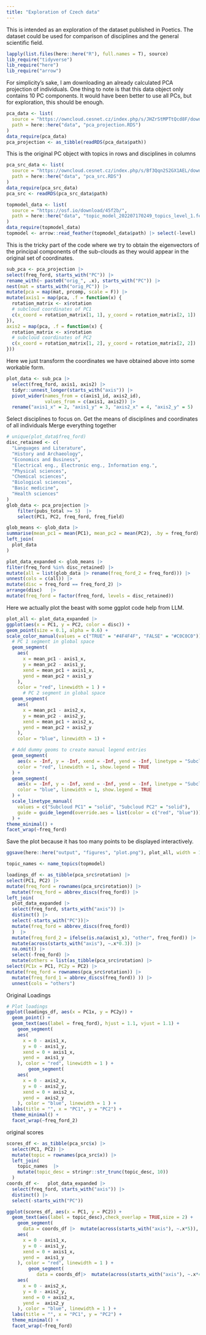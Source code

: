 ```yaml
---
title: "Exploration of Czech data"
---
```


This is intended as an exploration of the dataset published in Poetics. The dataset could be used for comparison of disciplines and the general scientific field. 

```r
lapply(list.files(here::here("R"), full.names = T), source)
lib_require("tidyverse")
lib_require("here")
lib_require("arrow")
```

For simplicity's sake, I am downloading an already calculated PCA projection of individuals. One thing to note is that this data object only contains 10 PC components. It would have been better to use all PCs, but for exploration, this should be enough. 

```r
pca_data <- list(
  source = "https://owncloud.cesnet.cz/index.php/s/JHZrStMPTtQcd8F/download",
  path = here::here("data", "pca_projection.RDS")
)
data_require(pca_data)  
pca_projection <- as_tibble(readRDS(pca_data$path))
```

This is the original PC object with topics in rows and disciplines in columns 
```r
pca_src_data <- list(
  source = "https://owncloud.cesnet.cz/index.php/s/Bf3Qqn2S2GX1AEL/download",
  path = here::here("data", "pca_src.RDS")
)
data_require(pca_src_data)
pca_src <- readRDS(pca_src_data$path)
```

```r
topmodel_data <- list(
  source = "https://osf.io/download/45f2b/",
  path = here::here("data", "topic_model_202207170249_topics_level_1.feather")
)
data_require(topmodel_data)
topmodel <- arrow::read_feather(topmodel_data$path) |> select(-level)
```

This is the tricky part of the code where we try to obtain the eigenvectors of the principal components of the sub-clouds as they would appear in the original set of coordinates. 

```r
sub_pca <- pca_projection |> 
select(freq_ford, starts_with("PC")) |> 
rename_with(~ paste0("orig_", .x), starts_with("PC")) |> 
nest(mat = starts_with("orig_PC")) |> 
mutate(pca = map(mat, prcomp, scale = F)) |> 
mutate(axis1 = map(pca, .f = function(x) {
  rotation_matrix <- x$rotation
  # subcloud coordinates of PC1
  c(x_coord = rotation_matrix[1, 1], y_coord = rotation_matrix[2, 1])
}),
axis2 = map(pca, .f = function(x) {
  rotation_matrix <- x$rotation
  # subcloud coordinates of PC2
  c(x_coord = rotation_matrix[1, 2], y_coord = rotation_matrix[2, 2])
}))
```

Here we just transform the coordinates we have obtained above into some workable form. 
```r
plot_data <- sub_pca |>
  select(freq_ford, axis1, axis2) |>
  tidyr::unnest_longer(starts_with("axis")) |>
  pivot_wider(names_from = c(axis1_id, axis2_id),
              values_from = c(axis1, axis2)) |>
  rename("axis1_x" = 2, "axis1_y" = 3, "axis2_x" = 4, "axis2_y" = 5) 
```


Select disciplines to focus on.
Get the means of disciplines and coordinates of all individuals 
Merge everything together 

```r
# unique(plot_data$freq_ford)
disc_retained <- c(
  "Languages and Literature",
  "History and Archaeology",
  "Economics and Business",
  "Electrical eng., Electronic eng., Information eng.",
  "Physical sciences",
  "Chemical sciences",
  "Biological sciences",
  "Basic medicine", 
  "Health sciences" 
)
glob_data <- pca_projection |>
    filter(pubs_total >= 5)  |> 
    select(PC1, PC2, freq_ford, freq_field)

glob_means <- glob_data |> 
summarise(mean_pc1 = mean(PC1), mean_pc2 = mean(PC2), .by = freq_ford)  |> 
left_join(
  plot_data
)

plot_data_expanded <- glob_means |> 
filter(freq_ford %in% disc_retained) |> 
mutate(all = list(glob_data |> rename(freq_ford_2 = freq_ford))) |> 
unnest(cols = c(all)) |> 
mutate(disc = freq_ford == freq_ford_2) |> 
arrange(disc)   |> 
mutate(freq_ford = factor(freq_ford, levels = disc_retained))

```

Here we actually plot the beast with some ggplot code help from LLM.


```r
plot_all <- plot_data_expanded |> 
ggplot(aes(x = PC1, y = PC2, color = disc)) +
geom_point(size = 0.1, alpha = 0.6) +
scale_color_manual(values = c("TRUE" = "#4F4F4F", "FALSE" = "#C0C0C0")) +
  # PC 1 segment in global space
  geom_segment(
    aes(
      x = mean_pc1 - axis1_x,
      y = mean_pc2 - axis1_y,
      xend = mean_pc1 + axis1_x,
      yend = mean_pc2 + axis1_y
    ),
    color = "red", linewidth = 1 ) +
      # PC 2 segment in global space
  geom_segment(
    aes(
      x = mean_pc1 - axis2_x,
      y = mean_pc2 - axis2_y,
      xend = mean_pc1 + axis2_x,
      yend = mean_pc2 + axis2_y
    ),
    color = "blue", linewidth = 1) +

  # Add dummy geoms to create manual legend entries
  geom_segment(
    aes(x = -Inf, y = -Inf, xend = -Inf, yend = -Inf, linetype = "Subcloud PC1"),
    color = "red", linewidth = 1, show.legend = TRUE
  ) +
  geom_segment(
    aes(x = -Inf, y = -Inf, xend = -Inf, yend = -Inf, linetype = "Subcloud PC2"),
    color = "blue", linewidth = 1, show.legend = TRUE
  ) +
  scale_linetype_manual(
    values = c("Subcloud PC1" = "solid", "Subcloud PC2" = "solid"),
    guide = guide_legend(override.aes = list(color = c("red", "blue")))
  ) +
theme_minimal() +
facet_wrap(~freq_ford) 


```

Save the plot because it has too many points to be displayed interactively. 
```r
ggsave(here::here("output", "figures", "plot.png"), plot_all, width = 12, height = 8, bg = "white")
``` 


```r
topic_names <- name_topics(topmodel)

``` 

```r
loadings_df <- as_tibble(pca_src$rotation) |>  
select(PC1, PC2) |> 
mutate(freq_ford = rownames(pca_src$rotation)) |> 
  mutate(freq_ford = abbrev_discs(freq_ford)) |> 
left_join(
  plot_data_expanded |> 
  select(freq_ford, starts_with("axis")) |> 
  distinct() |> 
  select(-starts_with("PC"))|> 
  mutate(freq_ford = abbrev_discs(freq_ford))
  )  |> 
  mutate(freq_ford_2 = ifelse(is.na(axis1_x), "other", freq_ford)) |> 
  mutate(across(starts_with("axis"), ~.x*0.3)) |> 
  na.omit() |> 
  select(-freq_ford) |> 
  mutate(others = list(as_tibble(pca_src$rotation) |>  
select(PC1x = PC1, PC2y = PC2) |> 
mutate(freq_ford = rownames(pca_src$rotation)) |> 
  mutate(freq_ford_1 = abbrev_discs(freq_ford)) )) |> 
  unnest(cols = "others")
```

Original Loadings
```r
# Plot loadings
ggplot(loadings_df, aes(x = PC1x, y = PC2y)) +
  geom_point() +
  geom_text(aes(label = freq_ford), hjust = 1.1, vjust = 1.1) +
    geom_segment(
    aes(
      x = 0 - axis1_x,
      y = 0 - axis1_y,
      xend = 0 + axis1_x,
      yend =  axis1_y
    ), color = "red", linewidth = 1 ) +
        geom_segment(
    aes(
      x = 0 - axis2_x,
      y = 0 - axis2_y,
      xend = 0 + axis2_x,
      yend =  axis2_y
    ), color = "blue", linewidth = 1 ) +
  labs(title = "", x = "PC1", y = "PC2") +
  theme_minimal() +
  facet_wrap(~freq_ford_2)
``` 

original scores
```r
scores_df <- as_tibble(pca_src$x) |>  
  select(PC1, PC2) |> 
  mutate(topic = rownames(pca_src$x)) |> 
  left_join(
    topic_names  |> 
    mutate(topic_desc = stringr::str_trunc(topic_desc, 10))
  ) 
coords_df <-   plot_data_expanded |> 
  select(freq_ford, starts_with("axis")) |> 
  distinct() |> 
  select(-starts_with("PC"))

ggplot(scores_df, aes(x = PC1, y = PC2)) +
  geom_text(aes(label = topic_desc),check_overlap = TRUE,size = 2) +
    geom_segment(
      data = coords_df |>  mutate(across(starts_with("axis"), ~.x*5)),
    aes(
      x = 0 - axis1_x,
      y = 0 - axis1_y,
      xend = 0 + axis1_x,
      yend =  axis1_y
    ), color = "red", linewidth = 1 ) +
        geom_segment(
           data = coords_df|>  mutate(across(starts_with("axis"), ~.x*4)),
    aes(
      x = 0 - axis2_x,
      y = 0 - axis2_y,
      xend = 0 + axis2_x,
      yend =  axis2_y
    ), color = "blue", linewidth = 1 ) +
  labs(title = "", x = "PC1", y = "PC2") +
  theme_minimal() +
  facet_wrap(~freq_ford)
```